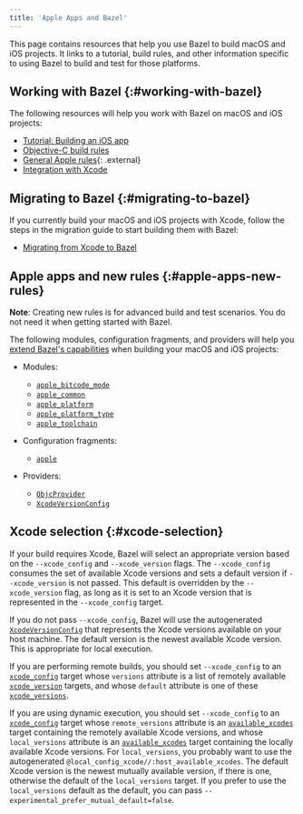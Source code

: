 ```yaml
---
title: 'Apple Apps and Bazel'
---
```


This page contains resources that help you use Bazel to build macOS and iOS
projects. It links to a tutorial, build rules, and other information specific to
using Bazel to build and test for those platforms.

## Working with Bazel {:#working-with-bazel}

The following resources will help you work with Bazel on macOS and iOS projects:

*  [Tutorial: Building an iOS app](/versions/8.3.0/start/ios-app)
*  [Objective-C build rules](/versions/8.3.0/reference/be/objective-c)
*  [General Apple rules](https://github.com/bazelbuild/rules_apple){: .external}
*  [Integration with Xcode](/versions/8.3.0/install/ide)

## Migrating to Bazel {:#migrating-to-bazel}

If you currently build your macOS and iOS projects with Xcode, follow the steps
in the migration guide to start building them with Bazel:

*  [Migrating from Xcode to Bazel](/versions/8.3.0/migrate/xcode)

## Apple apps and new rules {:#apple-apps-new-rules}

**Note**: Creating new rules is for advanced build and test scenarios.
You do not need it when getting started with Bazel.

The following modules, configuration fragments, and providers will help you
[extend Bazel's capabilities](/versions/8.3.0/extending/concepts)
when building your macOS and iOS projects:

*  Modules:

   *  [`apple_bitcode_mode`](/versions/8.3.0/rules/lib/builtins/apple_bitcode_mode)
   *  [`apple_common`](/versions/8.3.0/rules/lib/toplevel/apple_common)
   *  [`apple_platform`](/versions/8.3.0/rules/lib/builtins/apple_platform)
   *  [`apple_platform_type`](/versions/8.3.0/rules/lib/builtins/apple_platform_type)
   *  [`apple_toolchain`](/versions/8.3.0/rules/lib/builtins/apple_toolchain)

*  Configuration fragments:

   *  [`apple`](/versions/8.3.0/rules/lib/fragments/apple)

*  Providers:

   *  [`ObjcProvider`](/versions/8.3.0/rules/lib/providers/ObjcProvider)
   *  [`XcodeVersionConfig`](/versions/8.3.0/rules/lib/providers/XcodeVersionConfig)

## Xcode selection {:#xcode-selection}

If your build requires Xcode, Bazel will select an appropriate version based on
the `--xcode_config` and `--xcode_version` flags. The `--xcode_config` consumes
the set of available Xcode versions and sets a default version if
`--xcode_version` is not passed. This default is overridden by the
`--xcode_version` flag, as long as it is set to an Xcode version that is
represented in the `--xcode_config` target.

If you do not pass `--xcode_config`, Bazel will use the autogenerated
[`XcodeVersionConfig`](/versions/8.3.0/rules/lib/providers/XcodeVersionConfig) that represents the
Xcode versions available on your host machine. The default version is
the newest available Xcode version. This is appropriate for local execution.

If you are performing remote builds, you should set `--xcode_config` to an
[`xcode_config`](/versions/8.3.0/reference/be/objective-c#xcode_config)
target whose `versions` attribute is a list of remotely available
[`xcode_version`](/versions/8.3.0/reference/be/objective-c#xcode_version)
targets, and whose `default` attribute is one of these
[`xcode_versions`](/versions/8.3.0/reference/be/objective-c#xcode_version).

If you are using dynamic execution, you should set `--xcode_config` to an
[`xcode_config`](/versions/8.3.0/reference/be/objective-c#xcode_config)
target whose `remote_versions` attribute is an
[`available_xcodes`](/versions/8.3.0/reference/be/workspace#available_xcodes)
target containing the remotely available Xcode versions, and whose
`local_versions` attribute is an
[`available_xcodes`](/versions/8.3.0/reference/be/workspace#available_xcodes)
target containing the locally available Xcode versions. For `local_versions`,
you probably want to use the autogenerated
`@local_config_xcode//:host_available_xcodes`. The default Xcode version is the
newest mutually available version, if there is one, otherwise the default of the
`local_versions` target. If you prefer to use the `local_versions` default
as the default, you can pass `--experimental_prefer_mutual_default=false`.

